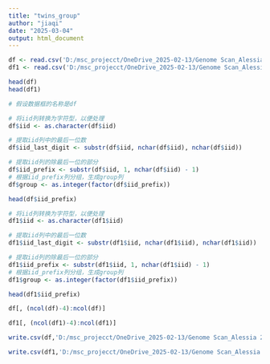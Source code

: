 ---
title: "twins_group"
author: "jiaqi"
date: "2025-03-04"
output: html_document
---

```{r}
df <- read.csv('D:/msc_projecct/OneDrive_2025-02-13/Genome Scan_Alessia 2023/within_1_div.csv')
df1 <- read.csv('D:/msc_projecct/OneDrive_2025-02-13/Genome Scan_Alessia 2023/saliva_div.csv')

```

```{r}
head(df)
head(df1)
```
```{r}
# 假设数据框的名称是df

# 将iid列转换为字符型，以便处理
df$iid <- as.character(df$iid)

# 提取iid列中的最后一位数
df$iid_last_digit <- substr(df$iid, nchar(df$iid), nchar(df$iid))

# 提取iid列的除最后一位的部分
df$iid_prefix <- substr(df$iid, 1, nchar(df$iid) - 1)
# 根据iid_prefix列分组，生成group列
df$group <- as.integer(factor(df$iid_prefix))

head(df$iid_prefix)

```

```{r}
# 将iid列转换为字符型，以便处理
df1$iid <- as.character(df1$iid)

# 提取iid列中的最后一位数
df1$iid_last_digit <- substr(df1$iid, nchar(df1$iid), nchar(df1$iid))

# 提取iid列的除最后一位的部分
df1$iid_prefix <- substr(df1$iid, 1, nchar(df1$iid) - 1)
# 根据iid_prefix列分组，生成group列
df1$group <- as.integer(factor(df1$iid_prefix))

head(df1$iid_prefix)
```

```{r}
df[, (ncol(df)-4):ncol(df)]
```

```{r}
df1[, (ncol(df1)-4):ncol(df1)]
```

```{r}
write.csv(df,'D:/msc_projecct/OneDrive_2025-02-13/Genome Scan_Alessia 2023/twins_group.csv',row.names = FALSE)
```

```{r}
write.csv(df1,'D:/msc_projecct/OneDrive_2025-02-13/Genome Scan_Alessia 2023/twins_group1.csv',row.names = FALSE)
```

